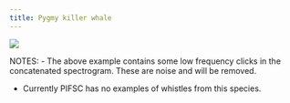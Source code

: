 ```yaml
---
title: Pygmy killer whale
---
```


![](images/032/032_01.PNG){fig-align="left"}

NOTES:
-   The above example contains some low frequency clicks in the concatenated spectrogram. These are noise and will be removed.

-   Currently PIFSC has no examples of whistles from this species.

